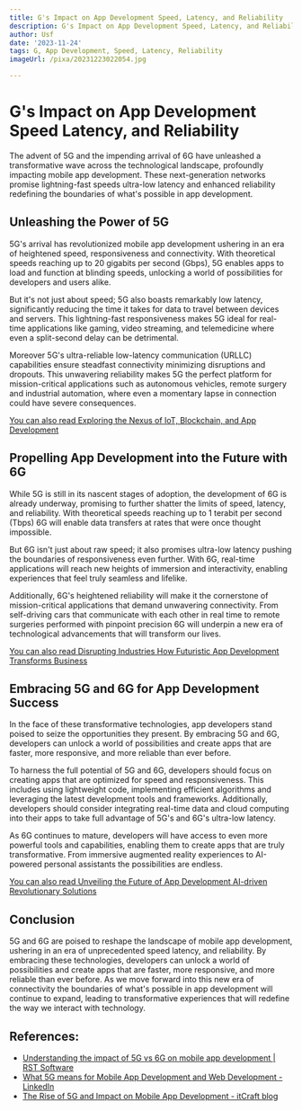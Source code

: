 ```yaml
---
title: G's Impact on App Development Speed, Latency, and Reliability
description: G's Impact on App Development Speed, Latency, and Reliability
author: Usf
date: '2023-11-24'
tags: G, App Development, Speed, Latency, Reliability
imageUrl: /pixa/20231223022054.jpg

---
```

# G's Impact on App Development Speed Latency, and Reliability

The advent of 5G and the impending arrival  of  6G have  unleashed a transformative wave across the technological landscape, profoundly impacting mobile app development. These next-generation networks promise lightning-fast speeds  ultra-low latency and enhanced  reliability redefining the boundaries of what's possible in app development.

## Unleashing the Power of 5G
5G's arrival has revolutionized mobile app development ushering in an era of heightened speed, responsiveness and connectivity. With theoretical speeds reaching up to  20 gigabits per second  (Gbps), 5G  enables apps to load and function at blinding speeds, unlocking a world of possibilities for developers and users alike.

But it's not just about speed; 5G also boasts  remarkably low  latency, significantly reducing  the  time it takes for data to travel between devices  and servers. This lightning-fast  responsiveness makes 5G ideal  for  real-time applications like gaming, video  streaming, and  telemedicine where even a split-second delay can  be detrimental.

Moreover 5G's ultra-reliable low-latency communication (URLLC) capabilities ensure steadfast connectivity minimizing disruptions and dropouts. This unwavering reliability makes 5G the perfect platform for mission-critical applications such as autonomous vehicles, remote surgery and industrial automation, where even a momentary lapse in connection could have severe consequences.

[You can also read Exploring the Nexus of IoT, Blockchain, and App Development](Exploring%20the%20Nexus%20of%20IoT%2C%20Blockchain%2C%20and%20App%20Development)


## Propelling App Development into the Future  with 6G
While 5G is  still in its nascent stages of adoption, the development of 6G is already underway, promising  to further shatter the limits of speed, latency, and reliability. With  theoretical speeds reaching up to 1  terabit per second (Tbps)  6G will enable  data transfers at rates that were once thought impossible.

But 6G isn't just about raw speed; it also promises  ultra-low latency pushing the boundaries of responsiveness even further. With  6G, real-time applications will  reach new heights of immersion and interactivity, enabling experiences that feel truly seamless and lifelike.

Additionally, 6G's heightened  reliability will make it  the cornerstone of mission-critical applications  that  demand unwavering connectivity. From self-driving cars that communicate  with each other in real time to remote surgeries  performed with pinpoint precision  6G will underpin a new era  of  technological advancements that  will transform our lives.

[You can also read Disrupting Industries How  Futuristic App Development Transforms Business](Disrupting%20Industries%20How%20Futuristic%20App%20Development%20Transforms%20Business)


## Embracing 5G and 6G for App Development Success
In the face of these transformative technologies, app developers stand poised to seize the  opportunities they present. By embracing 5G and 6G, developers can unlock a world of possibilities  and create apps that are faster, more responsive, and more reliable than ever  before.

To harness the full potential of 5G and 6G, developers should focus  on  creating apps that are optimized  for speed and responsiveness. This includes using lightweight code,  implementing efficient algorithms and  leveraging the latest development tools and frameworks. Additionally, developers should consider integrating real-time data and cloud computing into  their apps to take full advantage of 5G's and 6G's ultra-low latency.

As 6G continues to mature, developers will have access to even more  powerful tools  and capabilities, enabling them to create apps that are truly  transformative. From immersive augmented reality experiences to  AI-powered personal  assistants the  possibilities are endless.

[You can also read Unveiling the Future of App Development AI-driven Revolutionary Solutions](Unveiling%20the%20Future%20of%20App%20Development%20AI-driven%20Revolutionary%20Solutions)


## Conclusion
5G and 6G are poised to reshape the landscape of mobile app development, ushering in an  era of unprecedented speed latency, and  reliability. By embracing these technologies, developers can unlock a world  of possibilities and create apps that are faster, more responsive, and more reliable than ever  before. As we move forward into this new era of connectivity the boundaries of what's possible in app development will continue to expand, leading to transformative experiences that will redefine the  way we interact with technology.

## References:
- [Understanding the impact of 5G vs 6G on mobile app development | RST Software](https://www.rst.software/blog/5g-vs-6g-mobile-app-development)
- [What 5G means for Mobile App Development and Web Development - LinkedIn](https://www.linkedin.com/pulse/what-5g-means-mobile-app-development-web-colourmoontechnologies)
- [The Rise of 5G and Impact on Mobile App Development - itCraft blog](https://itcraftapps.com/blog/the-rise-of-5g-and-impact-on-mobile-app-development/)

